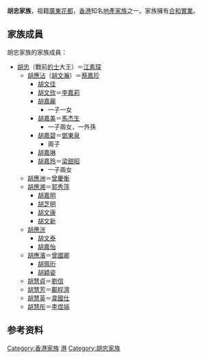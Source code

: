 {{香港望族
| 中文名=胡忠家族
| 英文名=
| 獲頒GBS=胡應湘
| 太平紳士=胡文瀚
| 獲頒KCMG=胡應湘
| 獲頒OBE=胡文瀚
}}
'''胡忠家族'''，祖籍[[廣東|廣東]][[花都区|花都]]，[[香港|香港]]知名[[地產家族|地產家族]]之一。家族擁有[[合和實業|合和實業]]。

==家族成員==
胡忠家族的家族成員：

*[[胡忠_(商人)|胡忠]]（戰前[[的士|的士]]大王）＝[[江素琛|江素琛]]
** [[胡應沾|胡應沾]]（[[胡文瀚|胡文瀚]]）＝[[蔡鳳珍|蔡鳳珍]]
*** [[胡文佳|胡文佳]]
*** [[胡文欣|胡文欣]]＝[[李嘉莉|李嘉莉]]
*** [[胡嘉麗|胡嘉麗]]
**** 一子一女
*** [[胡嘉美|胡嘉美]]＝[[馬杰生|馬杰生]]
**** 一子兩女，一外孫
*** [[胡嘉碧|胡嘉碧]]＝[[鄧東泉|鄧東泉]]
**** 兩子
*** [[胡嘉琳|胡嘉琳]]
*** [[胡嘉玲|胡嘉玲]]＝[[梁甜昭|梁甜昭]]
**** 一子兩女
** [[胡應洲|胡應洲]]＝[[曾慶衡|曾慶衡]] 
** [[胡應湘|胡應湘]]＝[[郭秀萍|郭秀萍]]
*** [[胡嘉明|胡嘉明]]
*** [[胡芝明|胡芝明]]
*** [[胡文康|胡文康]]
*** [[胡文新|胡文新]]
** [[胡應洸|胡應洸]] 
*** [[胡文泰|胡文泰]]
*** [[胡嘉怡|胡嘉怡]]
** [[胡應濱|胡應濱]]＝[[曾國卿|曾國卿]] 
*** [[胡珮珩|胡珮珩]]
*** [[胡穎姿|胡穎姿]]
** [[胡慧貞|胡慧貞]]＝[[劉信|劉信]]
** [[胡慧芳|胡慧芳]]＝[[鄺程濟|鄺程濟]]
** [[胡慧英|胡慧英]]＝[[韋國仕|韋國仕]]
** [[胡慧彤|胡慧彤]]＝[[李煜端|李煜端]]

== 参考资料 ==
{{reflist}}

[[Category:香港家族|Category:香港家族]]
[[Category:中國胡姓家族|港]]
[[Category:胡忠家族|Category:胡忠家族]]